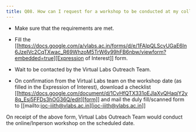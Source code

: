```yaml
---
title: Q08. How can I request for a workshop to be conducted at my college
---
```


   * Make sure that the requirements are met.

   * Fill the [[https://docs.google.com/a/vlabs.ac.in/forms/d/e/1FAIpQLScvUGaE6ln6JzeIVc2CqTXwac_R69WhzoM5TrW6y99hFB6nbw/viewform?embedded=true][Expression of Interest]] form.

   * Wait to be contacted by the Virtual Labs Outreach Team.

   * On confirmation from the Virtual Labs team on the workshop date (as filled in the Expression of
     Interest), download a checklist [[https://docs.google.com/document/d/1CvHfQTX331oEJlaXvQHaqjY2y8q_Esj5FFDs3hOG36Q/edit][form]] and  mail the duly fill/scanned form to [[mailto:ioc-iiith@vlabs.ac.in][ioc-iiith@vlabs.ac.in]]

   On receipt of the above form, Virtual Labs Outreach Team
   would conduct the online/Inperson workshop on the
   scheduled date.